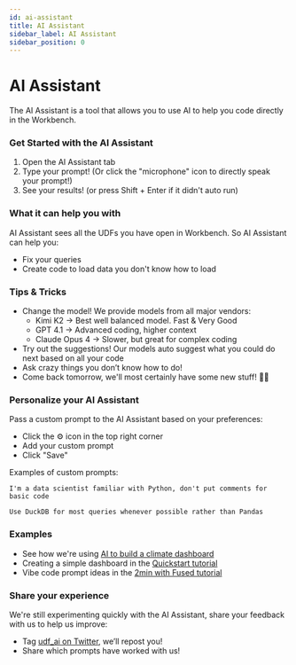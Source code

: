 ```yaml
---
id: ai-assistant
title: AI Assistant
sidebar_label: AI Assistant
sidebar_position: 0
---
```


# AI Assistant

The AI Assistant is a tool that allows you to use AI to help you code directly in the Workbench.

### Get Started with the AI Assistant

1. Open the AI Assistant tab
2. Type your prompt! (Or click the "microphone" icon to directly speak your prompt!)
3. See your results! (or press Shift + Enter if it didn't auto run)

### What it can help you with

AI Assistant sees all the UDFs you have open in Workbench. So AI Assistant can help you:
- Fix your queries 
- Create code to load data you don't know how to load 

### Tips & Tricks

- Change the model! We provide models from all major vendors:
    - Kimi K2 -> Best well balanced model. Fast & Very Good
    - GPT 4.1 -> Advanced coding, higher context
    - Claude Opus 4 -> Slower, but great for complex coding
- Try out the suggestions! Our models auto suggest what you could do next based on all your code
- Ask crazy things you don’t know how to do!
- Come back tomorrow, we'll most certainly have some new stuff! 🧑‍💻

### Personalize your AI Assistant

Pass a custom prompt to the AI Assistant based on your preferences:

- Click the ⚙️ icon in the top right corner
- Add your custom prompt
- Click "Save"

Examples of custom prompts:

```text
I'm a data scientist familiar with Python, don't put comments for basic code
```

```text
Use DuckDB for most queries whenever possible rather than Pandas
```

### Examples

- See how we're using [AI to build a climate dashboard](/use-cases/Climate%20Dashboard/#interactive-graph-with-ai)
- Creating a simple dashboard in the [Quickstart tutorial](/quickstart/)
- Vibe code prompt ideas in the [2min with Fused tutorial](/tutorials/2min-with-fused/#vibe-coding-in-fused)


### Share your experience

We're still experimenting quickly with the AI Assistant, share your feedback with us to help us improve:

- Tag [udf_ai on Twitter](https://x.com/udf_ai), we’ll repost you!
- Share which prompts have worked with us!